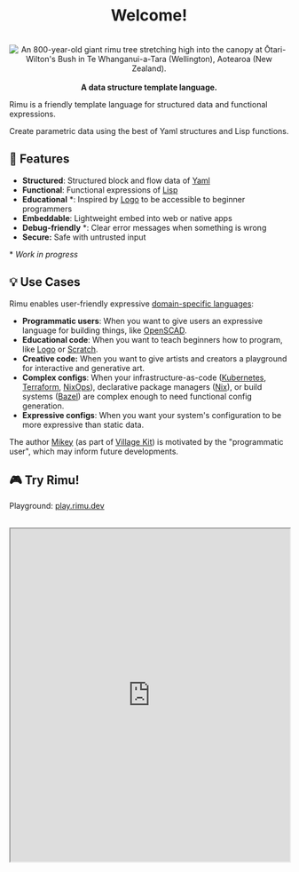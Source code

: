 
<div align="center">

# Welcome!

</div>

<br />

<div align="center">
  <Image
    height={512}
    alt="An 800-year-old giant rimu tree stretching high into the canopy at Ōtari-Wilton's Bush in Te Whanganui-a-Tara (Wellington), Aotearoa (New Zealand)."
    src={rimuTree}
  />
</div>

<br />

<div align="center">
  <strong>
    A data structure template language.
  </strong>
</div>

Rimu is a friendly template language for structured data and functional expressions.

Create parametric data using the best of Yaml structures and Lisp functions.

## 🌿 Features

- **Structured**: Structured block and flow data of [Yaml](https://en.wikipedia.org/wiki/YAML)
- **Functional**: Functional expressions of [Lisp](https://en.wikipedia.org/wiki/Lisp_(programming_language))
- **Educational** \*: Inspired by [Logo](https://en.wikipedia.org/wiki/Logo_(programming_language)) to be accessible to beginner programmers
- **Embeddable**: Lightweight embed into web or native apps
- **Debug-friendly** \*: Clear error messages when something is wrong
- **Secure:** Safe with untrusted input

\* _Work in progress_

## 💡 Use Cases

Rimu enables user-friendly expressive [domain-specific languages](https://en.wikipedia.org/wiki/Domain-specific_language):

- **Programmatic users**: When you want to give users an expressive language for building things, like [OpenSCAD](https://openscad.org/).
- **Educational code**: When you want to teach beginners how to program, like [Logo](https://en.wikipedia.org/wiki/Logo_(programming_language)) or [Scratch](https://scratch.mit.edu/).
- **Creative code:** When you want to give artists and creators a playground for interactive and generative art.
- **Complex configs**: When your infrastructure-as-code ([Kubernetes](https://kubernetes.io/), [Terraform](https://www.terraform.io/), [NixOps](https://github.com/NixOS/nixops)), declarative package managers ([Nix](https://nixos.org/)), or build systems ([Bazel](https://bazel.build/)) are complex enough to need functional config generation.
- **Expressive configs**: When you want your system's configuration to be more expressive than static data.

The author [Mikey](https://mikey.nz) (as part of [Village Kit](https://villagekit.com)) is motivated by the "programmatic user", which may inform future developments.

## 🎮 Try Rimu!

Playground: [play.rimu.dev](https://play.rimu.dev)

<br />

<iframe
  width="100%"
  height="600"
  src="https://play.rimu.dev/?i=bNcpBCoAwDATAryx5RqE3D_5AhF5ajFqIDZh68Pdai5dd2Fk62Cxu7EIBhGsr4FBdHAIZn1kvC9TmXDrm9XN43x5Z5O4O1J3Lu80xpYihp-qvLMavjiyimPSUJRA9"
/>

## 📌 Stability

The Rimu language is in the experimental phase.

If you want to participate in mad science, please join us! 🧪

For more stable alternatives, see [related projects](./related).

## 💬 Community & Contributions

We believe in learning and growing together.

Join the conversation, share your insights, ask questions, and help evolve Rimu in our [Community Discussions](https://github.com/ahdinosaur/rimu/discussions).

Contributions to the development and documentation of Rimu are always welcome!
